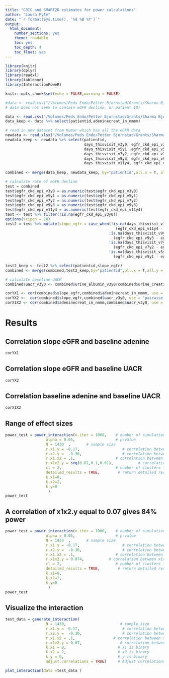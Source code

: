 ```yaml
---
title: "CRIC and SMART2D estimates for power calculations"
author: "Laura Pyle"
date: "`r format(Sys.time(), '%d %B %Y')`"
output:
  html_document:
    number_sections: yes
    theme: readable
    toc: yes
    toc_depth: 4
    toc_float: yes
---
```


```r
library(knitr)
library(dplyr)
library(readxl)
library(tableone)
library(InteractionPoweR)

knitr::opts_chunk$set(echo = FALSE,warning = FALSE)

```

```r
#data <- read.csv("/Volumes/Peds Endo/Petter Bjornstad/Grants/Sharma Bjornstad adenine R01/Adenine data/data.cric.smart.0502.csv")
# data does not seem to contain eGFR decline, or patient ID!

data <- read.csv("/Volumes/Peds Endo/Petter Bjornstad/Grants/Sharma Bjornstad adenine R01/Adenine data/NIHDP3CRIC-ClinicalDataForAdeni_DATA_2023-05-03_1529.csv")
data_keep <- data %>% select(patientid,adeninecreat_in_nmmm)

# read in new dataset from Kumar which has all the eGFR data
newdata <- read_xlsx("/Volumes/Peds Endo/Petter Bjornstad/Grants/Sharma Bjornstad adenine R01/Adenine data/NIHDP3CRIC_DATA_2023-06-18_1003.xlsx", skip = 1)
newdata_keep <- newdata %>% select(patientid, 
                                   days_thisvisit_v3y0, egfr_ckd_epi_v3y0, urine_albumin_v3y0,urine_creatinine_v3y0,
                                   days_thisvisit_v5y1 ,egfr_ckd_epi_v5y1, urine_albumin_v5y1, urine_creatinine_v5y1,
                                   days_thisvisit_v7y2, egfr_ckd_epi_v7y2, urine_albumin_v7y2, urine_creatinine_v7y2,
                                   days_thisvisit_v9y3, egfr_ckd_epi_v9y3, urine_albumin_v9y3, urine_creatinine_v9y3,
                                   days_thisvisit_v11y4, egfr_ckd_epi_v11y4)
                                
combined <- merge(data_keep, newdata_keep, by="patientid",all.x = T, all.y=T)

# calculate rate of eGFR decline
test = combined 
test$egfr_ckd_epi_v3y0 = as.numeric(test$egfr_ckd_epi_v3y0)
test$egfr_ckd_epi_v5y1 = as.numeric(test$egfr_ckd_epi_v5y1)
test$egfr_ckd_epi_v7y2 = as.numeric(test$egfr_ckd_epi_v7y2)
test$egfr_ckd_epi_v9y3 = as.numeric(test$egfr_ckd_epi_v9y3)
test$egfr_ckd_epi_v11y4 = as.numeric(test$egfr_ckd_epi_v11y4)
test <- test %>% filter(!is.na(egfr_ckd_epi_v3y0))
options(scipen = 20)
test2 = test %>% mutate(slope_egfr = case_when(!is.na(days_thisvisit_v11y4) & !is.na(egfr_ckd_epi_v11y4) ~ 
                                                 (egfr_ckd_epi_v11y4 - egfr_ckd_epi_v3y0)/((days_thisvisit_v11y4-days_thisvisit_v3y0)/365),
                                              !is.na(days_thisvisit_v9y3) & !is.na(egfr_ckd_epi_v9y3) ~ 
                                                (egfr_ckd_epi_v9y3 - egfr_ckd_epi_v3y0)/((days_thisvisit_v9y3-days_thisvisit_v3y0)/365),
                                              !is.na(days_thisvisit_v7y2) & !is.na(egfr_ckd_epi_v7y2) ~ 
                                                (egfr_ckd_epi_v7y2 - egfr_ckd_epi_v3y0)/((days_thisvisit_v7y2-days_thisvisit_v3y0)/365),
                                              !is.na(days_thisvisit_v5y1) & !is.na(egfr_ckd_epi_v5y1) ~ 
                                                (egfr_ckd_epi_v5y1 - egfr_ckd_epi_v3y0)/((days_thisvisit_v5y1-days_thisvisit_v3y0)/365)))

test2_keep <- test2 %>% select(patientid,slope_egfr)
combined <- merge(combined,test2_keep,by="patientid",all.x = T,all.y = T)

# calculate baseline UACR
combined$uacr_v3y0 <- combined$urine_albumin_v3y0/combined$urine_creatinine_v3y0

```

```r
corYX1 <- cor(combined$slope_egfr,combined$adeninecreat_in_nmmm, use = "pairwise.complete.obs")
corYX2 <-  cor(combined$slope_egfr,combined$uacr_v3y0, use = "pairwise.complete.obs")
corX1X2 <- cor(combined$adeninecreat_in_nmmm,combined$uacr_v3y0, use = "pairwise.complete.obs")
```

# Results

## Correlation slope eGFR and baseline adenine

```r
corYX1
```

## Correlation slope eGFR and baseline UACR

```r
corYX2
```

## Correlation baseline adenine and baseline UACR

```r
corX1X2
```

## Range of effect sizes

```r
power_test = power_interaction(n.iter = 1000,    # number of simulations
                  alpha = 0.05,                  # p-value
                  N = 1430  ,       # sample size
                  r.x1.y = -0.17,                   # correlation between x1 and y
                  r.x2.y =  -0.36,                  # correlation between x2 and y
                  r.x1.x2 = .1,                  # correlation between x1 and x2
                  r.x1x2.y = seq(0.01,0.1,0.01),           # correlation between x1x2 and y
                  cl = 2,                        # number of clusters for parallel analyses
                  detailed_results = TRUE,        # return detailed results       
                  k.x1=0,
                  k.x2=2,
                  k.y=0
                   )
power_test
```

## A correlation of x1x2.y equal to 0.07 gives 84% power

```r
power_test = power_interaction(n.iter = 1000,    # number of simulations
                  alpha = 0.05,                  # p-value
                  N = 1430  ,       # sample size
                  r.x1.y = -0.17,                   # correlation between x1 and y
                  r.x2.y =  -0.36,                  # correlation between x2 and y
                  r.x1.x2 = .1,                  # correlation between x1 and x2
                  r.x1x2.y = 0.074,           # correlation between x1x2 and y
                  cl = 2,                        # number of clusters for parallel analyses
                  detailed_results = TRUE,        # return detailed results       
                  k.x1=0,
                  k.x2=2,
                  k.y=0
                   )
power_test
```

## Visualize the interaction

```r
test_data = generate_interaction(
                  N = 1430,                        # sample size
                  r.x1.y = -0.17,                   # correlation between x1 and y
                  r.x2.y =  -0.36,                  # correlation between x2 and y
                  r.x1.x2 = .1,                 # correlation between x1 and x2
                  r.x1x2.y = 0.07,                 # correlation between x1x2 and y
                  k.x1 = 0,                       # x1 is binary
                  k.x2 = 2,                       # x2 is binary
                  k.y = 0,                        # y is binary
                  adjust.correlations = TRUE)     # Adjust correlations?  

plot_interaction(data =test_data )
```
